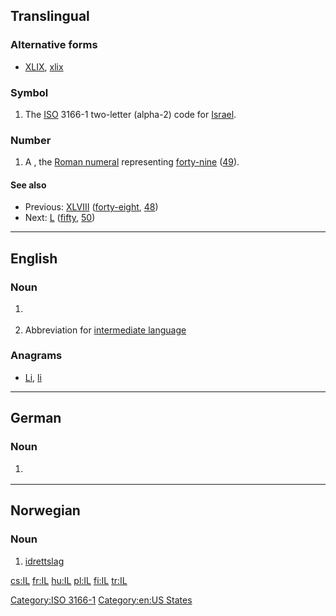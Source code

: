 {{also|Appendix:Variations of "il"}}
==Translingual==

===Alternative forms===
* {{sense|roman numeral}} [[XLIX]], [[xlix]]

===Symbol===
{{head|mul|symbol}}

# The [[ISO]] 3166-1 two-letter (alpha-2) code for [[Israel]].

===Number===
{{head|mul|number}}

# A {{misspelling of|XLIX|lang=mul}}, the [[Roman numeral]] representing [[forty-nine]] ([[49]]).

====See also====
* Previous: [[XLVIII]] ([[forty-eight]], [[48]])
* Next: [[L]] ([[fifty]], [[50]])

[[Category:ISO 3166-1]]

----

==English==

===Noun===
{{en-abbr}}

# {{abbreviation of|Illinois}} {{gloss|a  state of the [[United States of America]]}}
# {{computing}} Abbreviation for [[intermediate language]]

===Anagrams===
* [[Li#English|Li]], [[li#English|li]]

[[Category:en:US States]]

----

==German==

===Noun===
{{de-abbr}}

# {{abbreviation of|[[Innsbruck]] [[Land]]}} {{gloss|country code of ''Innsbruck, Land'', the surrounding circuit of [[Innsbruck]]/[[Tyrol]]/[[Austria]]}}

----

==Norwegian==

===Noun===
{{no-abbr}}

# [[idrettslag]]

[[cs:IL]]
[[fr:IL]]
[[hu:IL]]
[[pl:IL]]
[[fi:IL]]
[[tr:IL]]